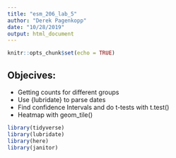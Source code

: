 ```yaml
---
title: "esm_206_lab_5"
author: "Derek Pagenkopp"
date: "10/28/2019"
output: html_document
---
```


```r
knitr::opts_chunk$set(echo = TRUE)
```

## Objecives:

- Getting counts for different groups
- Use {lubridate} to parse dates
- Find confidence Intervals and do t-tests with t.test()
- Heatmap with geom_tile()

```r
library(tidyverse)
library(lubridate)
library(here)
library(janitor)

```

